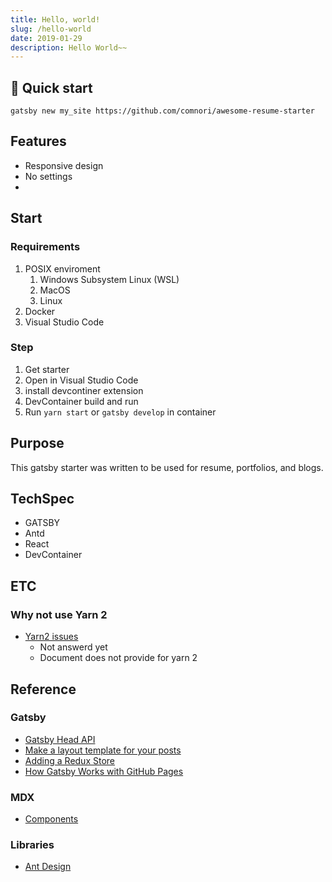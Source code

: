 ```yaml
---
title: Hello, world!
slug: /hello-world
date: 2019-01-29
description: Hello World~~
---
```


## 🚀 Quick start

```shell
gatsby new my_site https://github.com/comnori/awesome-resume-starter
```

## Features

- Responsive design
- No settings
-

## Start

### Requirements

1. POSIX enviroment
   1. Windows Subsystem Linux (WSL)
   2. MacOS
   3. Linux
2. Docker
3. Visual Studio Code

### Step

1. Get starter
2. Open in Visual Studio Code
3. install devcontiner extension
4. DevContainer build and run
5. Run `yarn start` or `gatsby develop` in container

## Purpose

This gatsby starter was written to be used for resume, portfolios, and blogs.

## TechSpec

- GATSBY
- Antd
- React
- DevContainer

## ETC

### Why not use Yarn 2

- [Yarn2 issues](https://github.com/gatsbyjs/gatsby/discussions/20949)
  - Not answerd yet
  - Document does not provide for yarn 2

## Reference

### Gatsby

- [Gatsby Head API](https://www.gatsbyjs.com/docs/reference/built-in-components/gatsby-head/)
- [Make a layout template for your posts](https://www.gatsbyjs.com/docs/how-to/routing/mdx/#make-a-layout-template-for-your-posts)
- [Adding a Redux Store](https://www.gatsbyjs.com/docs/adding-redux-store/)
- [How Gatsby Works with GitHub Pages](https://www.gatsbyjs.com/docs/how-to/previews-deploys-hosting/how-gatsby-works-with-github-pages/)

### MDX

- [Components](https://mdxjs.com/table-of-components/)

### Libraries

- [Ant Design](https://ant.design/)
